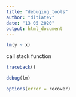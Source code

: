 ```yaml
---
title: "debuging_tools"
author: "ditiatev"
date: "13 05 2020"
output: html_document
---
```


```r
lm(y ~ x)
```

call stack function
```r
traceback()
```

```r
debug(lm)
```

```r
options(error = recover)
```


